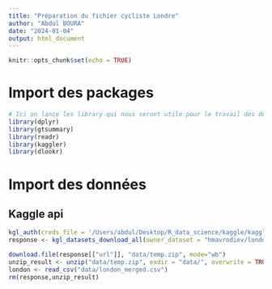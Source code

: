 ```yaml
---
title: "Préparation du fichier cycliste Londre"
author: "Abdul BOURA"
date: "2024-01-04"
output: html_document
---
```


```r
knitr::opts_chunk$set(echo = TRUE)
```

# Import des packages

```r
# Ici on lance les library qui nous seront utile pour le travail des données ainsi que l'interraction avec l'api de Kaggle
library(dplyr)
library(gtsummary)
library(readr)
library(kaggler)
library(dlookr)
```


# Import des données

## Kaggle api

```r
kgl_auth(creds_file = '/Users/abdul/Desktop/R_data_science/kaggle/kaggle.json')
response <- kgl_datasets_download_all(owner_dataset = "hmavrodiev/london-bike-sharing-dataset")

download.file(response[["url"]], "data/temp.zip", mode="wb")
unzip_result <- unzip("data/temp.zip", exdir = "data/", overwrite = TRUE)
london <- read_csv("data/london_merged.csv")
rm(response,unzip_result)
```













